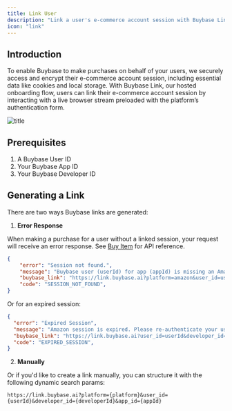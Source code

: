 ```yaml
---
title: Link User
description: "Link a user's e-commerce account session with Buybase Link."
icon: "link"
---
```


## Introduction

To enable Buybase to make purchases on behalf of your users, we securely access and encrypt their e-commerce account session, including essential data like cookies and local storage. With Buybase Link, our hosted onboarding flow, users can link their e-commerce account session by interacting with a live browser stream preloaded with the platform’s authentication form.

![title](/images/buybase-link.jpg)

## Prerequisites

1. A Buybase User ID
2. Your Buybase App ID 
3. Your Buybase Developer ID

## Generating a Link

There are two ways Buybase links are generated:

1. **Error Response**

When making a purchase for a user without a linked session, your request will receive an error response. See [Buy Item](/api-reference/buy/post) for API reference.

```json
{
    "error": "Session not found.",
    "message": "Buybase user (userId) for app (appId) is missing an Amazon session. Please direct them to the provided buybase link to create an Amazon session.",
    "buybase_link": "https://link.buybase.ai?platform=amazon&user_id=userId&developer_id=developerId&app_id=appId",
    "code": "SESSION_NOT_FOUND",
}
```

Or for an expired session:

```json
{
  "error": "Expired Session",
  "message": "Amazon session is expired. Please re-authenticate your user.",
  "buybase_link": "https://link.buybase.ai?user_id=userId&developer_id=developerId&app_id=appId",
  "code": "EXPIRED_SESSION",
}
```

2. **Manually**

Or if you'd like to create a link manually, you can structure it with the following dynamic search params:

```
https://link.buybase.ai?platform={platform}&user_id={userId}&developer_id={developerId}&app_id={appId}
```

